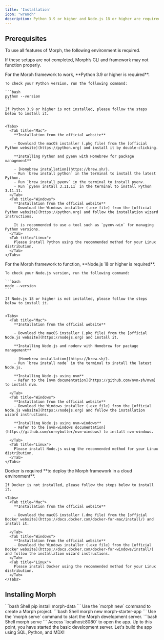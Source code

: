 ```yaml
---
title: 'Installation'
icon: "wrench"
description: Python 3.9 or higher and Node.js 18 or higher are required to use Morph.
---
```


## Prerequisites

To use all features of Morph, the following environment is required.

<Warning> If these setups are not completed, Morph’s CLI and framework may not function properly. </Warning>

<AccordionGroup>
  <Accordion title="Python 3.9 or higher" icon='python'>
    For the Morph framework to work, **Python 3.9 or higher is required**.

    To check your Python version, run the following command:

    ```bash
    python --version
    ```

    If Python 3.9 or higher is not installed, please follow the steps below to install it.


    <Tabs>
      <Tab title="Mac">
        **Installation from the official website**

        - Download the macOS installer (.pkg file) from the [official Python website](https://python.org) and install it by double-clicking.

        **Installing Python and pyenv with Homebrew for package management**

        - [Homebrew installation](https://brew.sh/).
        - Run `brew install python` in the terminal to install the latest Python.
        - Run `brew install pyenv` in the terminal to install pyenv.
        - Run `pyenv install 3.11.11` in the terminal to install Python 3.11.11.
      </Tab>
      <Tab title="Windows">
        **Installation from the official website**
        - Download the Windows installer (.exe file) from the [official Python website](https://python.org) and follow the installation wizard instructions.

        It is recommended to use a tool such as `pyenv-win` for managing Python versions.
      </Tab>
      <Tab title="Linux">
        Please install Python using the recommended method for your Linux distribution.
      </Tab>
    </Tabs>
  </Accordion>

  <Accordion title="Node.js 18 or higher" icon='node-js'>
    For the Morph framework to function, **Node.js 18 or higher is required**.

    To check your Node.js version, run the following command:

    ```bash
    node --version
    ```

    If Node.js 18 or higher is not installed, please follow the steps below to install it.


    <Tabs>
      <Tab title="Mac">
        **Installation from the official website**

        - Download the macOS installer (.pkg file) from the [official Node.js website](https://nodejs.org) and install it.

        **Installing Node.js and nodenv with Homebrew for package management**

        - [Homebrew installation](https://brew.sh/).
        - Run `brew install node` in the terminal to install the latest Node.js.

        **Installing Node.js using nvm**
        - Refer to the [nvm documentation](https://github.com/nvm-sh/nvm) to install nvm.

      </Tab>
      <Tab title="Windows">
        **Installation from the official website**
        - Download the Windows installer (.exe file) from the [official Node.js website](https://nodejs.org) and follow the installation wizard instructions.

        **Installing Node.js using nvm-windows**
        - Refer to the [nvm-windows documentation](https://github.com/coreybutler/nvm-windows) to install nvm-windows.

      </Tab>
      <Tab title="Linux">
        Please install Node.js using the recommended method for your Linux distribution.
      </Tab>
    </Tabs>
  </Accordion>

  <Accordion title="Docker" icon="docker">
    Docker is required **to deploy the Morph framework in a cloud environment**.

    If Docker is not installed, please follow the steps below to install it.

    <Tabs>
      <Tab title="Mac">
        **Installation from the official website**

        - Download the macOS installer (.dmg file) from the [official Docker website](https://docs.docker.com/docker-for-mac/install/) and install it.

      </Tab>
      <Tab title="Windows">
        **Installation from the official website**
        - Download the Windows installer (.exe file) from the [official Docker website](https://docs.docker.com/docker-for-windows/install/) and follow the installation wizard instructions.
      </Tab>
      <Tab title="Linux">
        Please install Docker using the recommended method for your Linux distribution.
      </Tab>
    </Tabs>

  </Accordion>
</AccordionGroup>


## Installing Morph

<Steps>
  <Step title="Install morph using pip">
    ```bash Shell
    pip install morph-data
    ```
  </Step>
  <Step title="Create a Morph Project">
    Use the `morph new` command to create a Morph project.
    ```bash Shell
    morph new morph-starter-app
    ```
  </Step>
  <Step title="Start the Morph Development Server">
    Use the `morph serve` command to start the Morph development server.
    ```bash Shell
    morph serve
    ```
  </Step>
  <Step title="Open the App in the Browser">
    Access `localhost:8080` to open the app.
  </Step>
  <Step title="Build the App using SQL, Python, and MDX">
    Up to this point, you have started the basic development server. Let's build the app using SQL, Python, and MDX!
  </Step>
</Steps>

